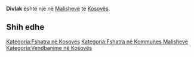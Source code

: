 {{Fshat në 
 | Emri                = Divlak
 | EmriAlt                = 
 | NAME_SHORT_FORM=      
 | NAME_GENERIC=      
 | NAME_SORT_NAME_RO=      DIVLAK
 | FULL_NAME_RO = Divlak
 | FULL_NAME_ND_RO=Divlak
 | SORT_NAME_RG=DIVLAK
 | FULL_NAME_RG=Divlak
 | FULL_NAME_ND_RG=Divlak
 | SRP_NAME_SHORT_FORM=      
 | SRP_NAME_GENERIC=      
 | SRP_NAME_SORT_NAME_RO=      
 | SRP_FULL_NAME_RO = 
 | SRP_FULL_NAME_ND_RO=
 | SRP_SORT_NAME_RG=
 | SRP_FULL_NAME_RG=
 | SRP_FULL_NAME_ND_RG=
 | Emri (Rasa dhanore) = 
 | Figura              = 
 | Shteti              = Kosovo
 | Komuna              = Malishevë
 | Kodi postar         = 
 | Sipërfaqja          = 

 | Popullsia           = 

 | Regj. i popullsisë  = 
 | Dend. e popullsisë  = 
 | Faqja zyrtare       = 
 <!--- Koordinatat ----> 
 | Gjerësia            = 42.507222
 | Gjatësia            = 20.873056
 | Lartësia            = 
}}
'''Divlak''' është një [[]] në [[Malishevë]] të [[Kosovës]].

<!-- == Gjeografia == -->
<!-- == Historia == -->
<!-- == Demografia == -->
== Shih edhe ==
{{Komuna Malishevë}}
{{Kosovo-Administrata-Cung}}

[[Kategoria:Fshatra në Kosovës]]
[[Kategoria:Fshatra në Kommunes Malishevë]]
[[Kategoria:Vendbanime në Kosovës]]